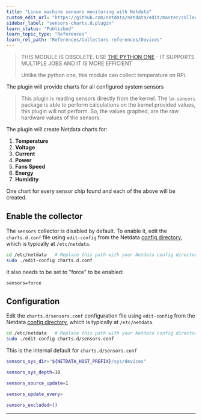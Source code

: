 ```yaml
---
title: "Linux machine sensors monitoring with Netdata"
custom_edit_url: "https://github.com/netdata/netdata/edit/master/collectors/charts.d.plugin/sensors/README.md"
sidebar_label: "sensors-charts.d.plugin"
learn_status: "Published"
learn_topic_type: "References"
learn_rel_path: "References/Collectors references/Devices"
---
```



> THIS MODULE IS OBSOLETE.
> USE [THE PYTHON ONE](/collectors/python.d.plugin/sensors) - IT SUPPORTS MULTIPLE JOBS AND IT IS MORE EFFICIENT
>
> Unlike the python one, this module can collect temperature on RPi.

The plugin will provide charts for all configured system sensors

> This plugin is reading sensors directly from the kernel.
> The `lm-sensors` package is able to perform calculations on the
> kernel provided values, this plugin will not perform.
> So, the values graphed, are the raw hardware values of the sensors.

The plugin will create Netdata charts for:

1. **Temperature**
2. **Voltage**
3. **Current**
4. **Power**
5. **Fans Speed**
6. **Energy**
7. **Humidity**

One chart for every sensor chip found and each of the above will be created.

## Enable the collector

The `sensors` collector is disabled by default. To enable it, edit the `charts.d.conf` file using `edit-config` from the
Netdata [config directory](/docs/configure/nodes.md), which is typically at `/etc/netdata`.

```bash
cd /etc/netdata   # Replace this path with your Netdata config directory, if different
sudo ./edit-config charts.d.conf
```

It also needs to be set to "force" to be enabled:

```shell
sensors=force
```

## Configuration

Edit the `charts.d/sensors.conf` configuration file using `edit-config` from the
Netdata [config directory](/docs/configure/nodes.md), which is typically at `/etc/netdata`.

```bash
cd /etc/netdata   # Replace this path with your Netdata config directory, if different
sudo ./edit-config charts.d/sensors.conf
```

This is the internal default for `charts.d/sensors.conf`

```sh
sensors_sys_dir="${NETDATA_HOST_PREFIX}/sys/devices"

sensors_sys_depth=10

sensors_source_update=1

sensors_update_every=

sensors_excluded=()
```

---


